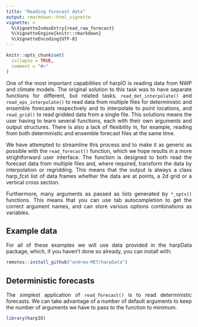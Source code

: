 ```yaml
---
title: "Reading forecast data"
output: rmarkdown::html_vignette
vignette: >
  %\VignetteIndexEntry{read_raw_forecast}
  %\VignetteEngine{knitr::rmarkdown}
  %\VignetteEncoding{UTF-8}
---
```


<style>
body {
text-align: justify}
</style>

```r
knitr::opts_chunk$set(
  collapse = TRUE,
  comment = "#>"
)
```

One of the most important capabilities of harpIO is reading data from NWP and climate models. The original solution to this task was to have separate functions for different, but related tasks. `read_det_interpolate()` and `read_eps_interpolate()` to read data from multiple files for deterministic and ensemble forecasts respectively and to interpolate to point locations, and `read_grid()` to read gridded data from a single file. This solutions means the user having to learn several functions, each with their own arguments and output structures. There is also a lack of flexibility in, for example, reading from both deterministic and ensemble forecast files at the same time. 

We have attempted to streamline this process and to make it as generic as possible with the `read_forecast()` function, which we hope results in a more strightforward user interface. The function is designed to both read the forecast data from multiple files and, where required, transform the data by interpolation or regridding. This means that the output is always a class harp_fcst list of data frames whether the data are at points, a 2d grid or a vertical cross section. 

Furthermore, many arguments as passed as lists generated by `*_opts()` functions. This means that you can use tab autocompletion to get the correct argument names, and can store various options combinations as variables.

## Example data
For all of these examples we will use data provided in the harpData package, which, if you haven't done so already, you can install with:

```r
remotes::install_github("andrew-MET/harpData")
```


## Deterministic forecasts
The simplest application of `read_forecast()` is to read deterministic forecasts. We can take advantage of a number of default arguments to keep the number of arguments we have to pass to the function to minimum. 


 
```r
library(harpIO)
```



